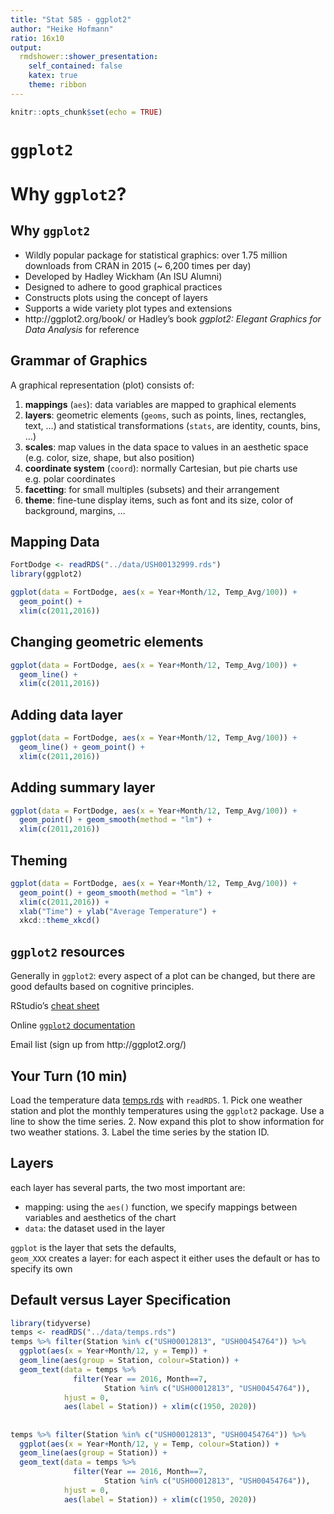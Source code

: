 ```yaml
---
title: "Stat 585 - ggplot2"
author: "Heike Hofmann"
ratio: 16x10
output:
  rmdshower::shower_presentation:
    self_contained: false
    katex: true
    theme: ribbon
---
```

```r
knitr::opts_chunk$set(echo = TRUE)
```
# `ggplot2`

# Why `ggplot2`?

## Why `ggplot2`

- Wildly popular package for statistical graphics: over 1.75 million downloads from CRAN in 2015 (~ 6,200 times per day)
- Developed by Hadley Wickham (An ISU Alumni)
- Designed to adhere to good graphical practices
- Constructs plots using the concept of layers
- Supports a wide variety plot types and extensions
\medskip
- http://ggplot2.org/book/ or Hadley's book *ggplot2: Elegant Graphics for Data Analysis* for reference 

## Grammar of Graphics

A graphical representation (plot) consists of:

1. **mappings** (`aes`):  data variables are mapped to graphical elements
2. **layers**:  geometric elements (`geoms`, such as points, lines, rectangles, text, ...) and statistical transformations (`stats`, are identity, counts, bins, ...)
3. **scales**: map values in the data space to values in an aesthetic space (e.g. color, size, shape, but also position)
4. **coordinate system** (`coord`): normally Cartesian, but pie charts use e.g. polar coordinates
5. **facetting**: for small multiples (subsets) and their arrangement
6. **theme**: fine-tune display items, such as font and its size, color of background, margins, ...

## Mapping Data

```r
FortDodge <- readRDS("../data/USH00132999.rds")
library(ggplot2)
```

```r
ggplot(data = FortDodge, aes(x = Year+Month/12, Temp_Avg/100)) + 
  geom_point() + 
  xlim(c(2011,2016))
```

## Changing geometric elements

```r
ggplot(data = FortDodge, aes(x = Year+Month/12, Temp_Avg/100)) + 
  geom_line() + 
  xlim(c(2011,2016))
```

## Adding data layer

```r
ggplot(data = FortDodge, aes(x = Year+Month/12, Temp_Avg/100)) + 
  geom_line() + geom_point() + 
  xlim(c(2011,2016))
```

## Adding summary layer

```r
ggplot(data = FortDodge, aes(x = Year+Month/12, Temp_Avg/100)) + 
  geom_point() + geom_smooth(method = "lm") +
  xlim(c(2011,2016))
```

## Theming

```r
ggplot(data = FortDodge, aes(x = Year+Month/12, Temp_Avg/100)) + 
  geom_point() + geom_smooth(method = "lm") +
  xlim(c(2011,2016)) + 
  xlab("Time") + ylab("Average Temperature") +
  xkcd::theme_xkcd()
```

## `ggplot2` resources

Generally in `ggplot2`: every aspect of a plot can be changed, but there are good defaults based on cognitive principles.

RStudio's [cheat sheet](https://www.rstudio.com/wp-content/uploads/2016/11/ggplot2-cheatsheet-2.1.pdf)

Online [`ggplot2` documentation](http://docs.ggplot2.org/current/)

Email list (sign up from http://ggplot2.org/)

## Your Turn (10 min)

Load the temperature data [temps.rds](https://github.com/Stat585-at-ISU/materials/blob/master/data/temps.rds) with `readRDS`. 
1. Pick one weather station and plot the monthly temperatures using the `ggplot2` package. Use a line to show the time series.
2. Now expand this plot to show information for two weather stations. 
3. Label the time series by the station ID.

## Layers

each layer has several parts, the two most important are:

- mapping: using the `aes()` function, we specify mappings between variables and aesthetics of the chart
- `data`: the dataset used in the layer 

`ggplot` is the layer that sets the defaults, <br>
`geom_XXX` creates a layer: for each aspect it either uses the default or has to specify its own

## Default versus Layer Specification

```r
library(tidyverse)
temps <- readRDS("../data/temps.rds")
temps %>% filter(Station %in% c("USH00012813", "USH00454764")) %>%
  ggplot(aes(x = Year+Month/12, y = Temp)) +
  geom_line(aes(group = Station, colour=Station)) +
  geom_text(data = temps %>%
              filter(Year == 2016, Month==7,
                     Station %in% c("USH00012813", "USH00454764")),
            hjust = 0,
            aes(label = Station)) + xlim(c(1950, 2020))
```

##

```r
temps %>% filter(Station %in% c("USH00012813", "USH00454764")) %>%
  ggplot(aes(x = Year+Month/12, y = Temp, colour=Station)) +
  geom_line(aes(group = Station)) +
  geom_text(data = temps %>%
              filter(Year == 2016, Month==7,
                     Station %in% c("USH00012813", "USH00454764")),
            hjust = 0,
            aes(label = Station)) + xlim(c(1950, 2020))
```
